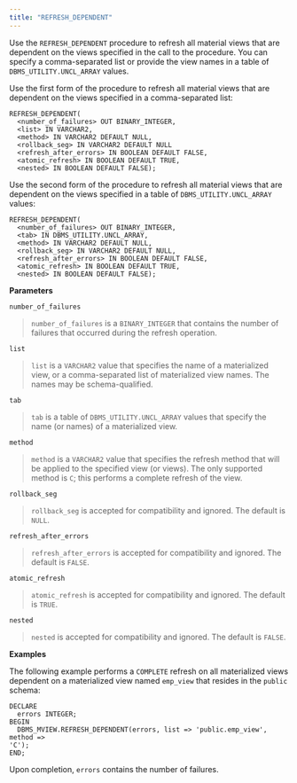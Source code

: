 ```yaml
---
title: "REFRESH_DEPENDENT"
---
```




Use the `REFRESH_DEPENDENT` procedure to refresh all material views that are dependent on the views specified in the call to the procedure. You can specify a comma-separated list or provide the view names in a table of `DBMS_UTILITY.UNCL_ARRAY` values.

Use the first form of the procedure to refresh all material views that are dependent on the views specified in a comma-separated list:

    REFRESH_DEPENDENT(
      <number_of_failures> OUT BINARY_INTEGER,
      <list> IN VARCHAR2,
      <method> IN VARCHAR2 DEFAULT NULL,
      <rollback_seg> IN VARCHAR2 DEFAULT NULL
      <refresh_after_errors> IN BOOLEAN DEFAULT FALSE,
      <atomic_refresh> IN BOOLEAN DEFAULT TRUE,
      <nested> IN BOOLEAN DEFAULT FALSE);

Use the second form of the procedure to refresh all material views that are dependent on the views specified in a table of `DBMS_UTILITY.UNCL_ARRAY` values:

    REFRESH_DEPENDENT(
      <number_of_failures> OUT BINARY_INTEGER,
      <tab> IN DBMS_UTILITY.UNCL_ARRAY,
      <method> IN VARCHAR2 DEFAULT NULL,
      <rollback_seg> IN VARCHAR2 DEFAULT NULL,
      <refresh_after_errors> IN BOOLEAN DEFAULT FALSE,
      <atomic_refresh> IN BOOLEAN DEFAULT TRUE,
      <nested> IN BOOLEAN DEFAULT FALSE);

**Parameters**

`number_of_failures`

> `number_of_failures` is a `BINARY_INTEGER` that contains the number of failures that occurred during the refresh operation.

`list`

> `list` is a `VARCHAR2` value that specifies the name of a materialized view, or a comma-separated list of materialized view names. The names may be schema-qualified.

`tab`

> `tab` is a table of `DBMS_UTILITY.UNCL_ARRAY` values that specify the name (or names) of a materialized view.

`method`

> `method` is a `VARCHAR2` value that specifies the refresh method that will be applied to the specified view (or views). The only supported method is `C`; this performs a complete refresh of the view.

`rollback_seg`

> `rollback_seg` is accepted for compatibility and ignored. The default is `NULL`.

`refresh_after_errors`

> `refresh_after_errors` is accepted for compatibility and ignored. The default is `FALSE`.

`atomic_refresh`

> `atomic_refresh` is accepted for compatibility and ignored. The default is `TRUE`.

`nested`

> `nested` is accepted for compatibility and ignored. The default is `FALSE`.

**Examples**

The following example performs a `COMPLETE` refresh on all materialized views dependent on a materialized view named `emp_view` that resides in the `public` schema:

    DECLARE
      errors INTEGER;
    BEGIN
      DBMS_MVIEW.REFRESH_DEPENDENT(errors, list => 'public.emp_view', method =>
    'C');
    END;

Upon completion, `errors` contains the number of failures.

